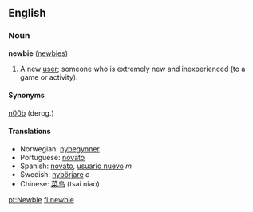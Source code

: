 ==English==
===Noun===
'''newbie''' ([[newbies]])

#{{slang}} A new [[user]]; someone who is extremely new and inexperienced (to a game or activity).

====Synonyms====

[[n00b]] (derog.)

====Translations====
*Norwegian: [[nybegynner]]
*Portuguese: [[novato]]
*Spanish: [[novato]], [[usuario nuevo]] ''m''
*Swedish: [[nybörjare]] ''c''
*Chinese: [[菜鸟]] (tsai niao)

[[pt:Newbie]]
[[fi:newbie]]